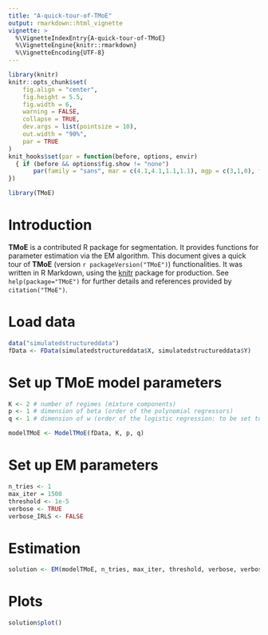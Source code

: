 ```yaml
---
title: "A-quick-tour-of-TMoE"
output: rmarkdown::html_vignette
vignette: >
  %\VignetteIndexEntry{A-quick-tour-of-TMoE}
  %\VignetteEngine{knitr::rmarkdown}
  %\VignetteEncoding{UTF-8}
---
```


```r
library(knitr)
knitr::opts_chunk$set(
	fig.align = "center",
	fig.height = 5.5,
	fig.width = 6,
	warning = FALSE,
	collapse = TRUE,
	dev.args = list(pointsize = 10),
	out.width = "90%",
	par = TRUE
)
knit_hooks$set(par = function(before, options, envir)
  { if (before && options$fig.show != "none") 
       par(family = "sans", mar = c(4.1,4.1,1.1,1.1), mgp = c(3,1,0), tcl = -0.5)
})
```

```r
library(TMoE)
```

# Introduction

**TMoE** is a contributed R package for segmentation. It provides functions for parameter estimation via the EM algorithm. This document gives a quick tour of **TMoE** (version `r packageVersion("TMoE")`) functionalities. It was written in R Markdown, using the [knitr](https://cran.r-project.org/package=knitr) package for production. 
See `help(package="TMoE")` for further details and references provided by `citation("TMoE")`.

# Load data

```r
data("simulatedstructureddata")
fData <- FData(simulatedstructureddata$X, simulatedstructureddata$Y)
```

# Set up TMoE model parameters

```r
K <- 2 # number of regimes (mixture components)
p <- 1 # dimension of beta (order of the polynomial regressors)
q <- 1 # dimension of w (order of the logistic regression: to be set to 1 for segmentation)

modelTMoE <- ModelTMoE(fData, K, p, q)
```

# Set up EM parameters

```r
n_tries <- 1
max_iter = 1500
threshold <- 1e-5
verbose <- TRUE
verbose_IRLS <- FALSE
```

# Estimation

```r
solution <- EM(modelTMoE, n_tries, max_iter, threshold, verbose, verbose_IRLS)
```


# Plots

```r
solution$plot()
```
